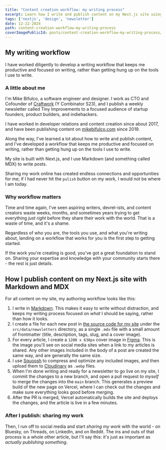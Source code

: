 ```yaml
---
title: "Content creation workflow: my writing process"
excerpt: Learn how I write and publish content on my Next.js site using Markdown and MDX, and a custom content creation workflow.
tags: ['nextjs', 'design', 'newsletter']
date: 12-22-2024
path: content-creation-workflow-my-writing-process
coverImagePublicId: posts/content-creation-workflow-my-writing-process/cover
---
```


## My writing workflow
I have worked diligently to develop a writing workflow that keeps me productive and focused on writing, rather than getting hung up on the tools I use to write.

### A little about me

I'm Mike Bifulco, a software engineer and designer. I work as CTO and Cofounder of [Craftwork](https://craftwork.com) (Y Combinator S23), and I publish a weekly newsletter called Tiny Improvements to a focused audience of startup founders, product builders, and indiehackers.

I have worked in developer relations and content creation since about 2017, and have been publishing content on [mikebifulco.com](https://mikebifulco.com) since 2019.

Along the way, I've learned a lot about how to write and publish content, and I've developed a workflow that keeps me productive and focused on writing, rather than getting hung up on the tools I use to write.

My site is built with Next.js, and I use Markdown (and something called MDX) to write posts.

Sharing my work online has created endless connections and opportunities for me; if I had never hit the `pulish` button on my work, I would not be where I am today.

### Why workflow matters

Time and time again, I've seen aspiring writers, devrel-ists, and content creators waste weeks, months, and sometimes years trying to get everything _just right_ before they share their work with the world. That is a waste of time, and it's a shame.

Regardless of who you are, the tools you use, and what you're writing about, landing on a workflow that works for you is the first step to getting started.

If the work you're creating is good, you've got a great foundation to stand on. Sharing your expertise and knowledge with your community starts there - the rest is just details.


## How I publish content on my Next.js site with Markdown and MDX

For all content on my site, my authoring workflow looks like this:

1. I write in [Markdown](https://daringfireball.net/projects/markdown/). This makes it easy to write without distraction, and keeps my writing process focused on _what_ I should be saying, rather than how it looks.
1. I create a file for each new post in [the source code for my site](https://github.com/mikebifulco/blog) under the `src/data/newsletters` directory, as a single `.mdx` file with a small amount of frontmatter (title, desctiption, tags, slug, and a cover image).
1. For every article, I create a `1200 x 630px` cover image in [Figma](https://mikebifulco.com/newsletter/open-sourcing-my-design-system). This is the image you'll see on social media sites when a link to my articles is shared. Any other images included in the body of a post are created the same way, and are generally the same size.
1. I use [Squoosh](https://squoosh.app) to compress and optimize any included images, and then upload them to [Cloudinary](https://cloudinary.com) as `.webp` files.
1. When I'm done writing and ready for a newsletter to go live on my site, I commit the changes to a new branch, and open a pull request _to myself_ to merge the changes into the `main` branch. This generates a preview build of the new page on Vercel, where I can check out the changes and make sure everything looks good before merging.
1. After the PR is merged, Vercel automatically builds the site and deploys the changes, and the article is live in a few minutes.

### After I publish: sharing my work
Then, I run off to social media and start _sharing my work_ with the world - on Bluesky, on Threads, on LinkedIn, and on Reddit. The ins and outs of that process is a whole other article, but I'll say this: it's just as important as _actually publishing something_.
